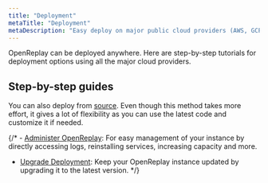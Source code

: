 ```yaml
---
title: "Deployment"
metaTitle: "Deployment"
metaDescription: "Easy deploy on major public cloud providers (AWS, GCP, Azure, DigitalOcean, Scaleway and OVHcloud)"
---
```


OpenReplay can be deployed anywhere. Here are step-by-step tutorials for deployment options using all the major cloud providers.


## Step-by-step guides
<div class="grid grid-cols-4 gap-4 card">
    <IconText url="/deployment/deploy-aws" title="AWS" />
    <IconText url="/deployment/deploy-azure" title="Azure" />
    <IconText url="/deployment/deploy-gcp" title="GCP" />
    <IconText url="/deployment/deploy-digitalocean" title="digitalocean" />
    <IconText url="/deployment/deploy-scaleway" title="ScaleWay" />
    <IconText url="/deployment/deploy-ovhcloud" title="OVHCloud" />
    <IconText url="/deployment/deploy-ubuntu" title="Ubuntu" />
    <IconText url="/deployment/deploy-kubernetes" title="Kubernetes" />
</div>

You can also deploy from [source](/deployment/deploy-source). Even though this method takes more effort, it gives a lot of flexibility as you can use the latest code and customize it if needed.

{/* - [Administer OpenReplay](/deployment/openreplay-admin): For easy management of your instance by directly accessing logs, reinstalling services, increasing capacity and more.
- [Upgrade Deployment](/deployment/upgrade): Keep your OpenReplay instance updated by upgrading it to the latest version.
*/}

<div class="grid grid-cols-1 md:grid-cols-12 gap-4">
<ORCard url="/deployment/openreplay-admin" title="Administer OpenReplay"   description="For easy management of your instance by directly accessing logs, reinstalling services, increasing capacity and more." icon="administer" width="50"/>
<ORCard url="/deployment/upgrade" title="Upgrade Deployment"   description="Ensure that your OpenReplay instance stays current by upgrading it to the newest version." icon="upgrade" width="50"/>
</div>